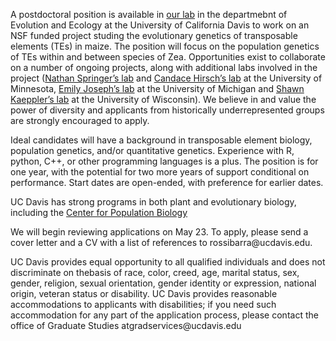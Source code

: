 A postdoctoral position is available in [our lab](rilab.org) in the departmebnt of Evolution and Ecology at the University of California Davis to work on an NSF funded project studing the evolutionary genetics of transposable elements (TEs) in maize. The position will focus on the population genetics of TEs within and between species of Zea. Opportunities exist to collaborate on a number of ongoing projects, along with additional labs involved in the project ([Nathan Springer’s lab](https://maizeumn.github.io) and [Candace Hirsch’s lab](http://hirschlab.cfans.umn.edu) at the University of Minnesota, [Emily Joseph's lab](https://josephslab.github.io) at the University of Michigan and [Shawn Kaeppler’s lab](https://agronomy.wisc.edu/shawn-kaeppler/) at the University of Wisconsin). We believe in and value the power of diversity and applicants from historically underrepresented groups are strongly encouraged to apply.

Ideal candidates will have a background in transposable element biology, population genetics, and/or quantitative genetics. Experience with R, python, C++, or other programming languages is a plus. The position is for one year, with the potential for two more years of support conditional on performance. Start dates are open-ended, with preference for earlier dates. 

UC Davis has strong programs in both plant and evolutionary biology, including the [Center for Population Biology](https://cpb.ucdavis.edu)  

We will begin reviewing applications on May 23. To apply, please send a cover letter and a CV with a list of references to rossibarra@ucdavis.edu. 

UC Davis provides equal opportunity to all qualified individuals and does not discriminate on thebasis of race, color, creed, age, marital status, sex, gender, religion, sexual orientation, gender identity or expression, national origin, veteran status or disability. UC Davis provides reasonable accommodations to applicants with disabilities; if you need such accommodation for any part of the application process, please contact the office of Graduate Studies atgradservices@ucdavis.edu



